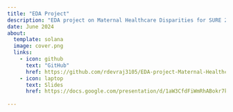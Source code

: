 ```yaml
---
title: "EDA Project"
description: "EDA project on Maternal Healthcare Disparities for SURE 2024 at Carnegie Mellon University"
date: June 2024
about: 
  template: solana
  image: cover.png
  links: 
    - icon: github
      text: "GitHub"
      href: https://github.com/rdevraj3105/EDA-project-Maternal-Healthcare-Disparities.git
    - icon: laptop
      text: Slides
      href: https://docs.google.com/presentation/d/1aW3CfdFiWmRhABokr7kCh-zhEFIp1S6c5V1FsEtjGmw/edit?usp=sharing
   
---
```



